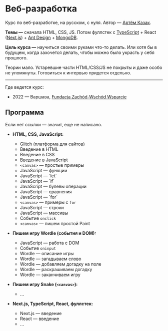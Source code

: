 
# Веб-разработка

Курс по веб-разработке, на русском, с нуля. Автор — [Артём Казак](https://artyom.me).

**Темы —** сначала HTML, CSS, JS. Потом фуллстек с [TypeScript](https://www.typescriptlang.org/) + React ([Next.js](https://nextjs.org/)) + [Ant Design](https://ant.design/) + [MongoDB](https://www.mongodb.com/).

**Цель курса —** научиться своими руками что-то делать. Или хотя бы в будущем, когда захочется делать, чтобы можно было украсть у себя прошлого.

<p><span className="small text-muted">Теории мало. Устаревшие части HTML/CSS/JS не покрыты и даже особо не упомянуты. Готовиться к интервью придется отдельно.</span></p>

---

Где ведется курс:

* 2022 — Варшава, [Fundacja Zachód-Wschód Wsparcie](https://fzww.pl/)

## Программа

Если нет ссылки — значит, еще не написано.

* **HTML, CSS, JavaScript:**
  * <Link href="/glitch"><a>Glitch (платформа для сайтов)</a></Link>
  * <Link href="/basics/1"><a>Введение в HTML</a></Link>
  * <Link href="/basics/2"><a>Введение в CSS</a></Link>
  * Введение в JavaScript
  * `<canvas>` — простые примеры
  * JavaScript — функции
  * <Link href="/js/let"><a>JavaScript — `let`</a></Link>
  * <Link href="/js/if"><a>JavaScript — `if`</a></Link>
  * JavaScript — булевы операции
  * JavaScript — сравнения
  * <Link href="/js/for"><a>JavaScript — `for`</a></Link>
  * `<canvas>` — примеры с `for`
  * JavaScript — строки
  * <Link href="/js/arrays"><a>JavaScript — массивы</a></Link>
  * Событие `onclick`
  * `<canvas>` — пишем простой Paint

* **Пишем игру Wordle (события и DOM):**
  * JavaScript — работа с DOM
  * Событие `oninput`
  * Wordle — описание игры
  * Wordle — загадываем слово
  * Wordle — добавляем догадку на поле
  * Wordle — раскрашиваем догадку
  * Wordle — заканчиваем игру

* **Пишем игру Snake (`<canvas>`):**
  * ...

* **Next.js, TypeScript, React, фуллстек:**
  * Next.js — введение
  * React — введение
  * ...